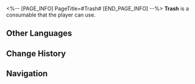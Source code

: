 <%-- [PAGE_INFO]
PageTitle=#Trash#
[END_PAGE_INFO] --%>
{{Consumable Infobox
|id          = 408001
|image       = Item Trash.png{{subst:void|<!--$UPLOAD:<<SpriteOutput/ItemFigures/408001.png>-<Item Trash.png>-<Consumable Icons>>-->}}
|type        = Special Consumables
|rarity      = 1
|effect      = Upon use, immediately causes a single ally to lose HP equal to 15% of their Max HP.
|description = Worthless trash.<br />Better carry some with you.
|effectType  = 
|effectType2 = 
|effectType3 = 
|recipe      = 
|source1     = [[Found in destructible objects in Jarilo-VI]]
|source2     = 
|source3     = 
}}
{{Description|''"Some say that in the deep retreats of the cosmos, an invisible portal will open to those carrying a piece of junk."''}}
'''Trash''' is a consumable that the player can use.

==Other Languages==
{{Other Languages
|en   = Trash
|zhs  = 垃圾
|zht  = 垃圾
|ja   = ゴミ
|ko   = 쓰레기
|es   = Basura
|fr   = Ordures
|ru   = Мусор
|th   = Trash
|vi   = Rác
|de   = Müll
|id   = Trash
|pt   = Lixo
}}

==Change History==
{{Change History|1.0}}

==Navigation==
{{Consumable Navbox}}